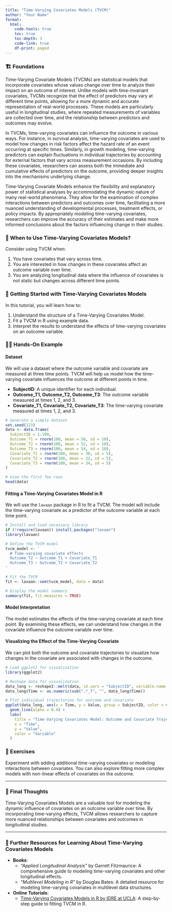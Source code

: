 ```yaml
---
title: "Time-Varying Covariates Models (TVCM)"
author: "Your Name"
format: 
  html:
    code-tools: true
    toc: true
    toc-depth: 3
    code-link: true
    df-print: paged
---
```


### 🏗️ Foundations

Time-Varying Covariate Models (TVCMs) are statistical models that incorporate covariates whose values change over time to analyze their impact on an outcome of interest. Unlike models with time-invariant covariates, TVCMs recognize that the effect of predictors may vary at different time points, allowing for a more dynamic and accurate representation of real-world processes. These models are particularly useful in longitudinal studies, where repeated measurements of variables are collected over time, and the relationship between predictors and outcomes may evolve.

In TVCMs, time-varying covariates can influence the outcome in various ways. For instance, in survival analysis, time-varying covariates are used to model how changes in risk factors affect the hazard rate of an event occurring at specific times. Similarly, in growth modeling, time-varying predictors can explain fluctuations in individual trajectories by accounting for external factors that vary across measurement occasions. By including these covariates, researchers can assess both the immediate and cumulative effects of predictors on the outcome, providing deeper insights into the mechanisms underlying change.

Time-Varying Covariate Models enhance the flexibility and explanatory power of statistical analyses by accommodating the dynamic nature of many real-world phenomena. They allow for the examination of complex interactions between predictors and outcomes over time, facilitating a more nuanced understanding of developmental processes, treatment effects, or policy impacts. By appropriately modeling time-varying covariates, researchers can improve the accuracy of their estimates and make more informed conclusions about the factors influencing change in their studies.

<div class="when-to-use-section">

### 🤔 When to Use Time-Varying Covariates Models?

Consider using TVCM when:

1. You have covariates that vary across time.
2. You are interested in how changes in these covariates affect an outcome variable over time.
3. You are analyzing longitudinal data where the influence of covariates is not static but changes across different time points.

</div>

<div class="getting-started-section">

### 🚀 Getting Started with Time-Varying Covariates Models

In this tutorial, you will learn how to:

1. Understand the structure of a Time-Varying Covariates Model.
2. Fit a TVCM in R using example data.
3. Interpret the results to understand the effects of time-varying covariates on an outcome variable.

</div>

<div class="hands-on-section">

### 👩‍💻 Hands-On Example

#### Dataset

We will use a dataset where the outcome variable and covariate are measured at three time points. TVCM will help us model how the time-varying covariate influences the outcome at different points in time.

- **SubjectID**: A unique identifier for each individual.
- **Outcome_T1, Outcome_T2, Outcome_T3**: The outcome variable measured at times 1, 2, and 3.
- **Covariate_T1, Covariate_T2, Covariate_T3**: The time-varying covariate measured at times 1, 2, and 3.

```r
# Generate a simple dataset
set.seed(123)
data <- data.frame(
  SubjectID = 1:100,
  Outcome_T1 = rnorm(100, mean = 50, sd = 10),
  Outcome_T2 = rnorm(100, mean = 52, sd = 10),
  Outcome_T3 = rnorm(100, mean = 54, sd = 10),
  Covariate_T1 = rnorm(100, mean = 30, sd = 5),
  Covariate_T2 = rnorm(100, mean = 32, sd = 5),
  Covariate_T3 = rnorm(100, mean = 34, sd = 5)
)

# View the first few rows
head(data)
```

#### Fitting a Time-Varying Covariates Model in R

We will use the `lavaan` package in R to fit a TVCM. The model will include the time-varying covariate as a predictor of the outcome variable at each time point.

```r
# Install and load necessary library
if (!require(lavaan)) install.packages("lavaan")
library(lavaan)

# Define the TVCM model
tvcm_model <- '
  # Time-varying covariate effects
  Outcome_T2 ~ Outcome_T1 + Covariate_T1
  Outcome_T3 ~ Outcome_T2 + Covariate_T2
'

# Fit the TVCM
fit <- lavaan::sem(tvcm_model, data = data)

# Display the model summary
summary(fit, fit.measures = TRUE)
```

#### Model Interpretation

The model estimates the effects of the time-varying covariate at each time point. By examining these effects, we can understand how changes in the covariate influence the outcome variable over time.

#### Visualizing the Effect of the Time-Varying Covariate

We can plot both the outcome and covariate trajectories to visualize how changes in the covariate are associated with changes in the outcome.

```r
# Load ggplot2 for visualization
library(ggplot2)

# Reshape data for visualization
data_long <- reshape2::melt(data, id.vars = "SubjectID", variable.name = "Time", value.name = "Value")
data_long$Time <- as.numeric(sub(".*_T", "", data_long$Time))

# Plot individual trajectories for outcome and covariate
ggplot(data_long, aes(x = Time, y = Value, group = SubjectID, color = variable)) +
  geom_line(alpha = 0.4) +
  labs(
    title = "Time-Varying Covariates Model: Outcome and Covariate Trajectories",
    x = "Time",
    y = "Value",
    color = "Variable"
  )
```

</div>

### 🛝 Exercises

Experiment with adding additional time-varying covariates or modeling interactions between covariates. You can also explore fitting more complex models with non-linear effects of covariates on the outcome.

---

### 💭 Final Thoughts

Time-Varying Covariates Models are a valuable tool for modeling the dynamic influence of covariates on an outcome variable over time. By incorporating time-varying effects, TVCM allows researchers to capture more nuanced relationships between covariates and outcomes in longitudinal studies.

---

### 🔗 Further Resources for Learning About Time-Varying Covariates Models

- **Books**:
   - *"Applied Longitudinal Analysis"* by Garrett Fitzmaurice: A comprehensive guide to modeling time-varying covariates and other longitudinal effects.
   - *"Multilevel Modeling in R"* by Douglas Bates: A detailed resource for modeling time-varying covariates in multilevel data structures.

- **Online Tutorials**:
   - [Time-Varying Covariates Models in R by IDRE at UCLA](https://stats.oarc.ucla.edu/r/seminars/time-varying-covariates/): A step-by-step guide to fitting TVCM in R.

</div>
